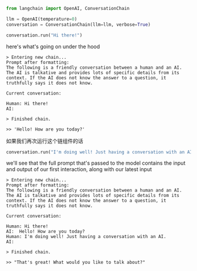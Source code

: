 ```python
from langchain import OpenAI, ConversationChain

llm = OpenAI(temperature=0)
conversation = ConversationChain(llm=llm, verbose=True)

conversation.run("Hi there!")
```

here's what's going on under the hood

```pycon
> Entering new chain...
Prompt after formatting:
The following is a friendly conversation between a human and an AI. The AI is talkative and provides lots of specific details from its context. If the AI does not know the answer to a question, it truthfully says it does not know.

Current conversation:

Human: Hi there!
AI:

> Finished chain.

>> 'Hello! How are you today?'
```

如果我们再次运行这个链组件的话

```python
conversation.run("I'm doing well! Just having a conversation with an AI.")
```

we'll see that the full prompt that's passed to the model contains the input and output of our first interaction, along with our latest input

```pycon
> Entering new chain...
Prompt after formatting:
The following is a friendly conversation between a human and an AI. The AI is talkative and provides lots of specific details from its context. If the AI does not know the answer to a question, it truthfully says it does not know.

Current conversation:

Human: Hi there!
AI:  Hello! How are you today?
Human: I'm doing well! Just having a conversation with an AI.
AI:

> Finished chain.

>> "That's great! What would you like to talk about?"
```

